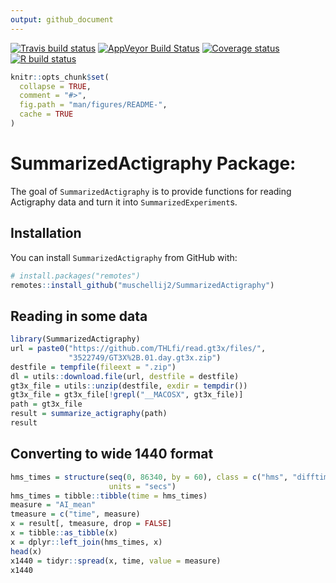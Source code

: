 ```yaml
---
output: github_document
---
```


<!-- badges: start -->
[![Travis build status](https://travis-ci.com/muschellij2/SummarizedActigraphy.svg?branch=master)](https://travis-ci.com/muschellij2/SummarizedActigraphy)
[![AppVeyor Build Status](https://ci.appveyor.com/api/projects/status/github/muschellij2/SummarizedActigraphy?branch=master&svg=true)](https://ci.appveyor.com/project/muschellij2/SummarizedActigraphy)
[![Coverage status](https://codecov.io/gh/muschellij2/SummarizedActigraphy/branch/master/graph/badge.svg)](https://codecov.io/gh/muschellij2/SummarizedActigraphy)
[![R build status](https://github.com/muschellij2/SummarizedActigraphy/workflows/R-CMD-check/badge.svg)](https://github.com/muschellij2/SummarizedActigraphy/actions)
<!-- badges: end -->

<!-- README.md is generated from README.Rmd. Please edit that file -->

```r
knitr::opts_chunk$set(
  collapse = TRUE,
  comment = "#>",
  fig.path = "man/figures/README-",
  cache = TRUE
)
```

# SummarizedActigraphy Package: 
The goal of `SummarizedActigraphy` is to provide functions for reading Actigraphy data and turn it into `SummarizedExperiment`s.

## Installation

You can install `SummarizedActigraphy` from GitHub with:

```r
# install.packages("remotes")
remotes::install_github("muschellij2/SummarizedActigraphy")
```

## Reading in some data

```r
library(SummarizedActigraphy)
url = paste0("https://github.com/THLfi/read.gt3x/files/",
             "3522749/GT3X%2B.01.day.gt3x.zip")
destfile = tempfile(fileext = ".zip")
dl = utils::download.file(url, destfile = destfile)
gt3x_file = utils::unzip(destfile, exdir = tempdir())
gt3x_file = gt3x_file[!grepl("__MACOSX", gt3x_file)]
path = gt3x_file
result = summarize_actigraphy(path)
result
```

## Converting to wide 1440 format

```r
hms_times = structure(seq(0, 86340, by = 60), class = c("hms", "difftime"),
                      units = "secs")
hms_times = tibble::tibble(time = hms_times)
measure = "AI_mean"
tmeasure = c("time", measure)
x = result[, tmeasure, drop = FALSE]
x = tibble::as_tibble(x)
x = dplyr::left_join(hms_times, x)
head(x)
x1440 = tidyr::spread(x, time, value = measure)
x1440
```
